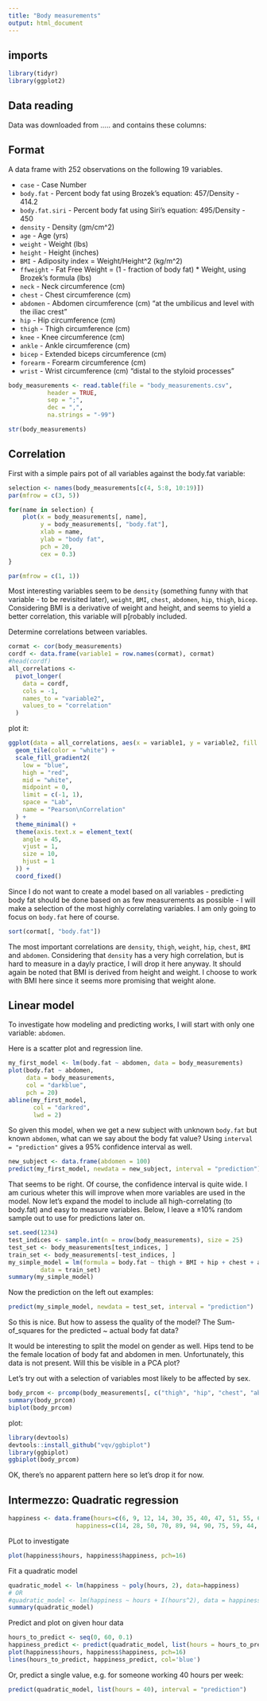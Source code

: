 ```yaml
---
title: "Body measurements"
output: html_document
---
```


## imports
```r
library(tidyr)
library(ggplot2)
```

## Data reading

Data was downloaded from ..... and contains these columns:

## Format

A data frame with 252 observations on the following 19 variables.

- `case` - Case Number
- `body.fat` - Percent body fat using Brozek's equation: 457/Density - 414.2
- `body.fat.siri` - Percent body fat using Siri's equation: 495/Density - 450
- `density` - Density (gm/cm\^2)
- `age` - Age (yrs)
- `weight` - Weight (lbs)
- `height` - Height (inches)
- `BMI` - Adiposity index = Weight/Height^2 (kg/m^2)
- `ffweight` - Fat Free Weight = (1 - fraction of body fat) * Weight, using Brozek's formula (lbs)
- `neck` - Neck circumference (cm)
- `chest` - Chest circumference (cm)
- `abdomen` - Abdomen circumference (cm) "at the umbilicus and level with the iliac crest"
- `hip` - Hip circumference (cm)
- `thigh` - Thigh circumference (cm)
- `knee` - Knee circumference (cm)
- `ankle` - Ankle circumference (cm)
- `bicep` - Extended biceps circumference (cm)
- `forearm` - Forearm circumference (cm)
- `wrist` - Wrist circumference (cm) "distal to the styloid processes"


```r

body_measurements <- read.table(file = "body_measurements.csv",
           header = TRUE,
           sep = ";",
           dec = ",",
           na.strings = "-99")

str(body_measurements)
```

## Correlation

First with a simple pairs pot of all variables against the body.fat variable:

```r
selection <- names(body_measurements[c(4, 5:8, 10:19)])
par(mfrow = c(3, 5))

for(name in selection) {
    plot(x = body_measurements[, name],
         y = body_measurements[, "body.fat"],
         xlab = name,
         ylab = "body fat",
         pch = 20,
         cex = 0.3)
}

par(mfrow = c(1, 1))
```

Most interesting variables seem to be `density` (something funny with that variable - to be revisited later), `weight`, `BMI`, `chest`, `abdomen`, `hip`, `thigh`, `bicep`.
Considering BMI is a derivative of weight and height, and seems to yield a better correlation, this variable will p[robably included.

Determine correlations between variables.
```r
cormat <- cor(body_measurements)
cordf <- data.frame(variable1 = row.names(cormat), cormat)
#head(cordf)
all_correlations <-
  pivot_longer(
    data = cordf,
    cols = -1,
    names_to = "variable2",
    values_to = "correlation"
  )
```

plot it:

```r
ggplot(data = all_correlations, aes(x = variable1, y = variable2, fill = correlation)) +
  geom_tile(color = "white") +
  scale_fill_gradient2(
    low = "blue",
    high = "red",
    mid = "white",
    midpoint = 0,
    limit = c(-1, 1),
    space = "Lab",
    name = "Pearson\nCorrelation"
  ) +
  theme_minimal() +
  theme(axis.text.x = element_text(
    angle = 45,
    vjust = 1,
    size = 10,
    hjust = 1
  )) +
  coord_fixed()
```

Since I do not want to create a model based on all variables - predicting body fat should be done based on as few measurements as possible - I will make a selection of the most highly correlating variables. I am only going to focus on `body.fat` here of course.

```r
sort(cormat[, "body.fat"])
```
The most important correlations are `density`, `thigh`, `weight`, `hip`, `chest`, `BMI` and `abdomen`. Considering that `density` has a very high correlation, but is hard to measure in a dayly practice, I will drop it here anyway. It should again be noted that BMI is derived from height and weight. I choose to work with BMI here since it seems more promising that weight alone.



## Linear model 


To investigate how modeling and predicting works, I will start with only one variable: `abdomen`.

Here is a scatter plot and regression line.


```r
my_first_model <- lm(body.fat ~ abdomen, data = body_measurements)
plot(body.fat ~ abdomen, 
     data = body_measurements,
     col = "darkblue",
     pch = 20)
abline(my_first_model,
       col = "darkred",
       lwd = 2)
```

So given this model, when we get a new subject with unknown `body.fat` but known `abdomen`, what can we say about the body fat value? Using `interval = "prediction"` gives a 95% confidence interval as well.

```r
new_subject <- data.frame(abdomen = 100)
predict(my_first_model, newdata = new_subject, interval = "prediction")
```

That seems to be right. Of course, the confidence interval is quite wide. I am curious wheter this will improve when more variables are used in the model.
Now let's expand the model to include all high-correlating (to body.fat) and easy to measure variables. Below, I leave a ±10% random sample out to use for predictions later on.

```r
set.seed(1234)
test_indices <- sample.int(n = nrow(body_measurements), size = 25)
test_set <- body_measurements[test_indices, ]
train_set <- body_measurements[-test_indices, ]
my_simple_model = lm(formula = body.fat ~ thigh + BMI + hip + chest + abdomen,
         data = train_set)
summary(my_simple_model)
```
Now the prediction on the left out examples:


```r
predict(my_simple_model, newdata = test_set, interval = "prediction")
```

So this is nice. But how to assess the quality of the model? The Sum-of_squares for the predicted ~ actual body fat data?

It would be interesting to split the model on gender as well. Hips tend to be the female location of body fat and abdomen in men. Unfortunately, this data is not present. Will this be visible in a PCA plot?

Let's try out with a selection of variables most likely to be affected by sex.

```r
body_prcom <- prcomp(body_measurements[, c("thigh", "hip", "chest", "abdomen")], center = TRUE, scale. = TRUE)
summary(body_prcom)
biplot(body_prcom)
```


plot:

```r
library(devtools)
devtools::install_github("vqv/ggbiplot")
library(ggbiplot)
ggbiplot(body_prcom)
```

OK, there's no apparent pattern here so let's drop it for now.


## Intermezzo: Quadratic regression

```r
happiness <- data.frame(hours=c(6, 9, 12, 14, 30, 35, 40, 47, 51, 55, 60),
                   happiness=c(14, 28, 50, 70, 89, 94, 90, 75, 59, 44, 27))

```

PLot to investigate

```r
plot(happiness$hours, happiness$happiness, pch=16)
```

Fit a quadratic model

```r
quadratic_model <- lm(happiness ~ poly(hours, 2), data=happiness)
# OR
#quadratic_model <- lm(happiness ~ hours + I(hours^2), data = happiness)
summary(quadratic_model)
```

Predict and plot on given hour data

```r
hours_to_predict <- seq(0, 60, 0.1)
happiness_predict <- predict(quadratic_model, list(hours = hours_to_predict))
plot(happiness$hours, happiness$happiness, pch=16)
lines(hours_to_predict, happiness_predict, col='blue')
```
Or, predict a single value, e.g. for someone working 40 hours per week:

```r
predict(quadratic_model, list(hours = 40), interval = "prediction")
```



